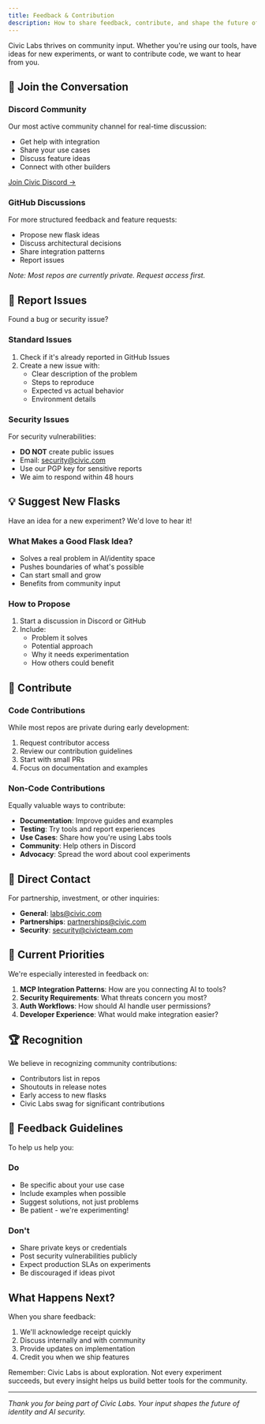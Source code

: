```yaml
---
title: Feedback & Contribution
description: How to share feedback, contribute, and shape the future of Civic Labs
---
```



Civic Labs thrives on community input. Whether you're using our tools, have ideas for new experiments, or want to contribute code, we want to hear from you.

## 💬 Join the Conversation

### Discord Community
Our most active community channel for real-time discussion:
- Get help with integration
- Share your use cases
- Discuss feature ideas
- Connect with other builders

[Join Civic Discord →](https://discord.com/invite/MWmhXauJw8)

### GitHub Discussions
For more structured feedback and feature requests:
- Propose new flask ideas
- Discuss architectural decisions
- Share integration patterns
- Report issues

*Note: Most repos are currently private. Request access first.*

## 🐛 Report Issues

Found a bug or security issue?

### Standard Issues
1. Check if it's already reported in GitHub Issues
2. Create a new issue with:
   - Clear description of the problem
   - Steps to reproduce
   - Expected vs actual behavior
   - Environment details

### Security Issues
For security vulnerabilities:
- **DO NOT** create public issues
- Email: security@civic.com
- Use our PGP key for sensitive reports
- We aim to respond within 48 hours

## 💡 Suggest New Flasks

Have an idea for a new experiment? We'd love to hear it!

### What Makes a Good Flask Idea?
- Solves a real problem in AI/identity space
- Pushes boundaries of what's possible
- Can start small and grow
- Benefits from community input

### How to Propose
1. Start a discussion in Discord or GitHub
2. Include:
   - Problem it solves
   - Potential approach
   - Why it needs experimentation
   - How others could benefit

## 🤝 Contribute

### Code Contributions
While most repos are private during early development:
1. Request contributor access
2. Review our contribution guidelines
3. Start with small PRs
4. Focus on documentation and examples

### Non-Code Contributions
Equally valuable ways to contribute:
- **Documentation**: Improve guides and examples
- **Testing**: Try tools and report experiences
- **Use Cases**: Share how you're using Labs tools
- **Community**: Help others in Discord
- **Advocacy**: Spread the word about cool experiments

## 📮 Direct Contact

For partnership, investment, or other inquiries:

- **General**: labs@civic.com
- **Partnerships**: partnerships@civic.com
- **Security**: security@civicteam.com

## 🎯 Current Priorities

We're especially interested in feedback on:

1. **MCP Integration Patterns**: How are you connecting AI to tools?
2. **Security Requirements**: What threats concern you most?
3. **Auth Workflows**: How should AI handle user permissions?
4. **Developer Experience**: What would make integration easier?

## 🏆 Recognition

We believe in recognizing community contributions:
- Contributors list in repos
- Shoutouts in release notes
- Early access to new flasks
- Civic Labs swag for significant contributions

## 📝 Feedback Guidelines

To help us help you:

### Do
- Be specific about your use case
- Include examples when possible
- Suggest solutions, not just problems
- Be patient - we're experimenting!

### Don't
- Share private keys or credentials
- Post security vulnerabilities publicly
- Expect production SLAs on experiments
- Be discouraged if ideas pivot

## What Happens Next?

When you share feedback:
1. We'll acknowledge receipt quickly
2. Discuss internally and with community
3. Provide updates on implementation
4. Credit you when we ship features

Remember: Civic Labs is about exploration. Not every experiment succeeds, but every insight helps us build better tools for the community.

---

*Thank you for being part of Civic Labs. Your input shapes the future of identity and AI security.*